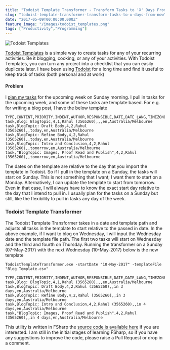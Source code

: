 ```yaml
---
title: "Todoist Template Transformer - Transform Tasks to 'X' Days From Now"
slug: "todoist-template-transformer-transform-tasks-to-x-days-from-now"
date: "2017-05-09T00:00:00.000Z"
feature_image: "/images/todoist_templates.png"
tags: ["Productivity","Programming"]
---
```


![Todoist Templates](/images/todoist_templates.png)

[Todoist Templates](https://blog.todoist.com/2015/11/19/new-way-to-create-todoist-templates/) is a simple way to create tasks for any of your recurring activities. Be it blogging, cooking, or any of your activities. With Todoist Templates, you can turn any project into a checklist that you can easily duplicate later. I have been using [Todoist](/posts/todoist-manage-your-todo-list/) for a long time and find it useful to keep track of tasks (both personal and at work)

#### **Problem**

I [plan my tasks](/posts/experimenting-with-pomodoro-technique/) for the upcoming week on Sunday morning. I pull in tasks for the upcoming week, and some of these tasks are template based. For e.g. for writing a blog post, I have the below template

```text
TYPE,CONTENT,PRIORITY,INDENT,AUTHOR,RESPONSIBLE,DATE,DATE_LANG,TIMEZONE
task,Blog: BlogTopic,4,1,Rahul (3565260),,,en,Australia/Melbourne
task,BlogTopic: Draft Body,4,2,Rahul (3565260),,today,en,Australia/Melbourne
task,BlogTopic: Refine Body,4,2,Rahul (3565260),,today,en,Australia/Melbourne
task,BlogTopic: Intro and Conclusion,4,2,Rahul (3565260),,tomorrow,en,Australia/Melbourne
task,"BlogTopic: Images, Proof Read and Publish",4,2,Rahul (3565260),,tomorrow,en,Australia/Melbourne
```
    

The dates on the template are relative to the day that you import the template in Todoist. So if I pull in the template on a Sunday, the tasks will start on Sunday. This is not something that I want; I want them to start on a Monday. Alternatively, I can update the template to start from tomorrow. Even in that case, I will always have to know the exact start day relative to the day that I intend to pull in. I usually plan for the tasks on a Sunday but still, like the flexibility to pull in tasks any day of the week.

### Todoist Template Transformer

The Todoist Template Transformer takes in a date and template path and adjusts all tasks in the template to start relative to the passed in date. In the above example, if I want to blog on Wednesday, I will input the Wednesday date and the template file path. The first two tasks will start on Wednesday and the third and fourth on Thursday. Running the transformer on a Sunday (07-May-2017) with the next Wednesday (10-May-2017) below is the new template

    TodoistTemplateTransformer.exe -startDate "10-May-2017" -templateFile "Blog Template.csv"
    

```text
TYPE,CONTENT,PRIORITY,INDENT,AUTHOR,RESPONSIBLE,DATE,DATE_LANG,TIMEZONE
task,Blog: BlogTopic,4,1,Rahul (3565260),,,en,Australia/Melbourne
task,BlogTopic: Draft Body,4,2,Rahul (3565260),,in 3 days,en,Australia/Melbourne
task,BlogTopic: Refine Body,4,2,Rahul (3565260),,in 3 days,en,Australia/Melbourne
task,BlogTopic: Intro and Conclusion,4,2,Rahul (3565260),,in 4 days,en,Australia/Melbourne
task,"BlogTopic: Images, Proof Read and Publish",4,2,Rahul (3565260),,in 4 days,en,Australia/Melbourne
```
    

This utility is written in FSharp the [source code is available here](https://github.com/rahulpnath/todoisttemplatetransformer) if you are interested. I am still in the initial stages of learning FSharp, so if you have any suggestions to improve the code, please raise a Pull Request or drop in a comment.